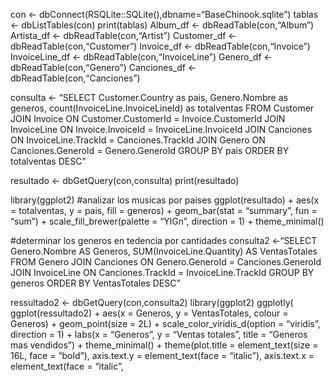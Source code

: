 con <- dbConnect(RSQLite::SQLite(),dbname="BaseChinook.sqlite")
tablas <- dbListTables(con)
print(tablas)
Album_df <- dbReadTable(con,"Album")
Artista_df <- dbReadTable(con,"Artist")
Customer_df <- dbReadTable(con,"Customer")
Invoice_df <- dbReadTable(con,"Invoice")
InvoiceLine_df <- dbReadTable(con,"InvoiceLine")
Genero_df <- dbReadTable(con,"Genero")
Canciones_df <- dbReadTable(con,"Canciones")

consulta <- "SELECT Customer.Country as pais,
       Genero.Nombre as generos,
		count(InvoiceLine.InvoiceLineId) as totalventas
	FROM Customer
JOIN Invoice ON Customer.CustomerId = Invoice.CustomerId
JOIN InvoiceLine ON Invoice.InvoiceId = InvoiceLine.InvoiceId
JOIN Canciones ON InvoiceLine.TrackId = Canciones.TrackId
JOIN Genero ON Canciones.GeneroId = Genero.GeneroId
GROUP BY pais
ORDER BY totalventas DESC"

resultado <- dbGetQuery(con,consulta)
print(resultado)


library(ggplot2)
#analizar los musicas por paises 
ggplot(resultado) +
 aes(x = totalventas, y = pais, fill = generos) +
 geom_bar(stat = "summary", fun = "sum") +
 scale_fill_brewer(palette = "YlGn", direction = 1) +
 theme_minimal()

#determinar los generos en tedencia por cantidades 
consulta2 <-"SELECT Genero.Nombre AS Generos,
       SUM(InvoiceLine.Quantity) AS VentasTotales
FROM Genero
JOIN Canciones ON Genero.GeneroId = Canciones.GeneroId
JOIN InvoiceLine ON Canciones.TrackId = InvoiceLine.TrackId
GROUP BY generos
ORDER BY VentasTotales DESC" 

ressultado2 <- dbGetQuery(con,consulta2)
library(ggplot2)
ggplotly( ggplot(ressultado2) +
            aes(x = Generos, y = VentasTotales, colour = Generos) +
            geom_point(size = 2L) +
            scale_color_viridis_d(option = "viridis", direction = 1) +
            labs(x = "Generos", y = "Ventas totales", 
                 title = "Generos mas vendidos ") +
            theme_minimal() +
            theme(plot.title = element_text(size = 16L, 
        face = "bold"), axis.text.y = element_text(face = "italic"), 
        axis.text.x = element_text(face = "italic", 
                                                    
